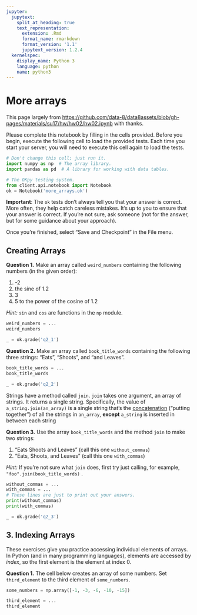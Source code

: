 ```yaml
---
jupyter:
  jupytext:
    split_at_heading: true
    text_representation:
      extension: .Rmd
      format_name: rmarkdown
      format_version: '1.1'
      jupytext_version: 1.2.4
  kernelspec:
    display_name: Python 3
    language: python
    name: python3
---
```


# More arrays

This page largely from <https://github.com/data-8/data8assets/blob/gh-pages/materials/su17/hw/hw02/hw02.ipynb> with thanks.

Please complete this notebook by filling in the cells provided. Before you begin, execute the following cell to load the provided tests. Each time you start your server, you will need to execute this cell again to load the tests.

```python
# Don't change this cell; just run it.
import numpy as np  # The array library.
import pandas as pd  # A library for working with data tables.

# The OKpy testing system.
from client.api.notebook import Notebook
ok = Notebook('more_arrays.ok')
```

**Important**: The `ok` tests don't always tell you that your answer is correct. More often, they help catch careless mistakes. It's up to you to ensure that your answer is correct. If you're not sure, ask someone (not for the answer, but for some guidance about your approach).


Once you're finished, select "Save and Checkpoint" in the File menu.

## Creating Arrays


**Question 1.** Make an array called `weird_numbers` containing the following numbers (in the given order):

1. -2
2. the sine of 1.2
3. 3
4. 5 to the power of the cosine of 1.2

*Hint:* `sin` and `cos` are functions in the `np` module.

```python
weird_numbers = ...
weird_numbers
```

```python
_ = ok.grade('q2_1')
```

**Question 2.** Make an array called `book_title_words` containing the following three strings: "Eats", "Shoots", and "and Leaves".

```python
book_title_words = ...
book_title_words
```

```python
_ = ok.grade('q2_2')
```

Strings have a method called `join`.  `join` takes one argument, an array of strings.  It returns a single string.  Specifically, the value of `a_string.join(an_array)` is a single string that's the [concatenation](https://en.wikipedia.org/wiki/Concatenation) ("putting together") of all the strings in `an_array`, **except** `a_string` is inserted in between each string

**Question 3.** Use the array `book_title_words` and the method `join` to make two strings:

1. "Eats Shoots and Leaves" (call this one `without_commas`)
2. "Eats, Shoots, and Leaves" (call this one `with_commas`)

*Hint:* If you're not sure what `join` does, first try just calling, for example, `"foo".join(book_title_words)` .

```python
without_commas = ...
with_commas = ...
# These lines are just to print out your answers.
print(without_commas)
print(with_commas)
```

```python
_ = ok.grade('q2_3')
```

## 3. Indexing Arrays


These exercises give you practice accessing individual elements of arrays.  In Python (and in many programming languages), elements are accessed by *index*, so the first element is the element at index 0.  


**Question 1.** The cell below creates an array of some numbers.  Set `third_element` to the third element of `some_numbers`.

```python
some_numbers = np.array([-1, -3, -6, -10, -15])

third_element = ...
third_element
```
